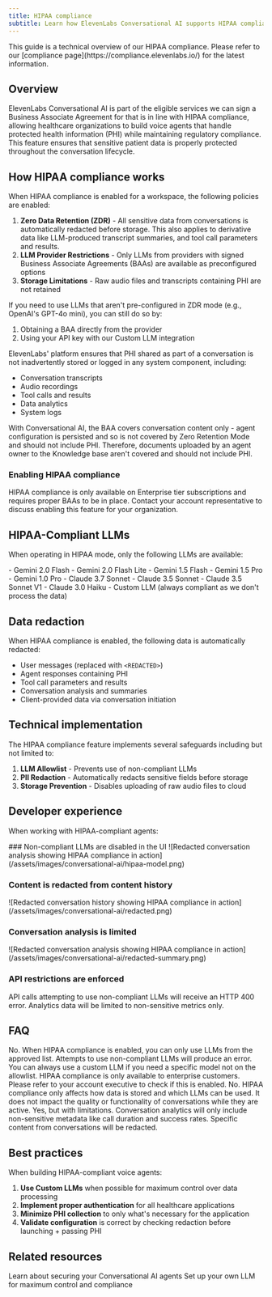 ```yaml
---
title: HIPAA compliance
subtitle: Learn how ElevenLabs Conversational AI supports HIPAA compliance for healthcare applications
---
```


<Warning>
  This guide is a technical overview of our HIPAA compliance. Please refer to our [compliance
  page](https://compliance.elevenlabs.io/) for the latest information.
</Warning>

## Overview

ElevenLabs Conversational AI is part of the eligible services we can sign a Business Associate Agreement for that is in line with HIPAA compliance, allowing healthcare organizations to build voice agents that handle protected health information (PHI) while maintaining regulatory compliance. This feature ensures that sensitive patient data is properly protected throughout the conversation lifecycle.

## How HIPAA compliance works

When HIPAA compliance is enabled for a workspace, the following policies are enabled:

1. **Zero Data Retention (ZDR)** - All sensitive data from conversations is automatically redacted before storage. This also applies to derivative data like LLM-produced transcript summaries, and tool call parameters and results.
2. **LLM Provider Restrictions** - Only LLMs from providers with signed Business Associate Agreements (BAAs) are available as preconfigured options
3. **Storage Limitations** - Raw audio files and transcripts containing PHI are not retained

<Note>

If you need to use LLMs that aren't pre-configured in ZDR mode (e.g., OpenAI's GPT-4o mini), you
can still do so by:

1. Obtaining a BAA directly from the provider
2. Using your API key with our Custom LLM integration

</Note>

ElevenLabs' platform ensures that PHI shared as part of a conversation is not inadvertently stored or logged in any system component, including:

- Conversation transcripts
- Audio recordings
- Tool calls and results
- Data analytics
- System logs

<Warning>
  With Conversational AI, the BAA covers conversation content only - agent configuration is
  persisted and so is not covered by Zero Retention Mode and should not include PHI. Therefore,
  documents uploaded by an agent owner to the Knowledge base aren't covered and should not include
  PHI.
</Warning>

### Enabling HIPAA compliance

<Note>
  HIPAA compliance is only available on Enterprise tier subscriptions and requires proper BAAs to be
  in place. Contact your account representative to discuss enabling this feature for your
  organization.
</Note>

## HIPAA-Compliant LLMs

When operating in HIPAA mode, only the following LLMs are available:

<AccordionGroup>

  <Accordion title="Google Models">
    - Gemini 2.0 Flash 
    - Gemini 2.0 Flash Lite 
    - Gemini 1.5 Flash 
    - Gemini 1.5 Pro 
    - Gemini 1.0 Pro
  </Accordion>
  <Accordion title="Anthropic Models">
    - Claude 3.7 Sonnet 
    - Claude 3.5 Sonnet 
    - Claude 3.5 Sonnet V1 
    - Claude 3.0 Haiku
  </Accordion>
  <Accordion title="Custom LLMs">
    - Custom LLM (always compliant as we don't process the data)
  </Accordion>
  
</AccordionGroup>

## Data redaction

When HIPAA compliance is enabled, the following data is automatically redacted:

- User messages (replaced with `<REDACTED>`)
- Agent responses containing PHI
- Tool call parameters and results
- Conversation analysis and summaries
- Client-provided data via conversation initiation

## Technical implementation

The HIPAA compliance feature implements several safeguards including but not limited to:

1. **LLM Allowlist** - Prevents use of non-compliant LLMs
2. **PII Redaction** - Automatically redacts sensitive fields before storage
3. **Storage Prevention** - Disables uploading of raw audio files to cloud

## Developer experience

When working with HIPAA-compliant agents:

<Steps>
  ### Non-compliant LLMs are disabled in the UI
  <Frame
    background="subtle"
    caption="The UI shows disabled LLM options with tooltip explanations"
  >
    ![Redacted conversation analysis showing HIPAA compliance in action](/assets/images/conversational-ai/hipaa-model.png)
  </Frame>

### Content is redacted from content history

<Frame background="subtle" caption="All sensitive information is redacted and not stored">
  ![Redacted conversation history showing HIPAA compliance in
  action](/assets/images/conversational-ai/redacted.png)
</Frame>

### Conversation analysis is limited

<Frame
  background="subtle"
  caption="Analysis and summaries maintain HIPAA compliance through redaction"
>
  ![Redacted conversation analysis showing HIPAA compliance in
  action](/assets/images/conversational-ai/redacted-summary.png)
</Frame>

### API restrictions are enforced

API calls attempting to use non-compliant LLMs will receive an HTTP 400 error. Analytics data will be limited to non-sensitive metrics only.

</Steps>

## FAQ

<AccordionGroup>
  <Accordion title="Can I use any LLM with HIPAA compliance enabled?">
    No. When HIPAA compliance is enabled, you can only use LLMs from the approved list. Attempts to
    use non-compliant LLMs will produce an error. You can always use a custom LLM if you need a
    specific model not on the allowlist.
  </Accordion>
  <Accordion title="How do I know if my workspace has HIPAA compliance enabled?">
    HIPAA compliance is only available to enterprise customers. Please refer to your account
    executive to check if this is enabled.
  </Accordion>
  <Accordion title="Does HIPAA compliance affect conversation quality?">
    No. HIPAA compliance only affects how data is stored and which LLMs can be used. It does not
    impact the quality or functionality of conversations while they are active.
  </Accordion>
  <Accordion title="Can I still analyze conversation data with HIPAA enabled?">
    Yes, but with limitations. Conversation analytics will only include non-sensitive metadata like
    call duration and success rates. Specific content from conversations will be redacted.
  </Accordion>
</AccordionGroup>

## Best practices

When building HIPAA-compliant voice agents:

1. **Use Custom LLMs** when possible for maximum control over data processing
2. **Implement proper authentication** for all healthcare applications
3. **Minimize PHI collection** to only what's necessary for the application
4. **Validate configuration** is correct by checking redaction before launching + passing PHI

## Related resources

<CardGroup cols={2}>
  <Card
    title="Conversational AI Security"
    href="/docs/conversational-ai/customization/authentication"
  >
    Learn about securing your Conversational AI agents
  </Card>
  <Card title="Custom LLM Integration" href="/docs/conversational-ai/customization/custom-llm">
    Set up your own LLM for maximum control and compliance
  </Card>
</CardGroup>
